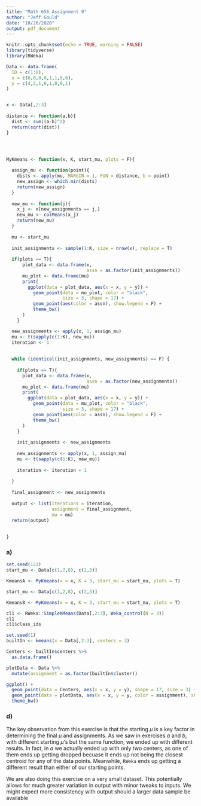 ```yaml
---
title: "Math 656 Assignment 9"
author: "Jeff Gould"
date: "10/26/2020"
output: pdf_document
---
```


```r
knitr::opts_chunk$set(echo = TRUE, warning = FALSE)
library(tidyverse)
library(RWeka)
```


```r

Data <- data.frame(
  ID = c(1:8),
  x = c(0,0,0,0,1,1,5,6),
  y = c(4,2,1,0,1,0,0,1)
)


x <- Data[,2:3] 
 
distance <- function(a,b){
  dist <- sum((a-b)^2)
  return(sqrt(dist))
}




MyKmeans <- function(x, K, start_mu, plots = F){
  
  assign_mu <- function(point){
    dists <- apply(mu, MARGIN = 1, FUN = distance, b = point)
    new_assign <- which.min(dists)
    return(new_assign)
  }
  
  new_mu <- function(j){
    x_j <- x[new_assignments == j,]
    new_mu <- colMeans(x_j)
    return(new_mu)
  }
  
  mu <- start_mu
  
  init_assignments <- sample(1:K, size = nrow(x), replace = T)
  
  if(plots == T){
      plot_data <- data.frame(x,
                              assn = as.factor(init_assignments))
      mu_plot <- data.frame(mu)
      print(
        ggplot(data = plot_data, aes(x = x, y = y)) +
          geom_point(data = mu_plot, color = "black", 
                     size = 3, shape = 17) +
          geom_point(aes(color = assn), show.legend = F) +
          theme_bw()
      )
    }

  new_assignments <- apply(x, 1, assign_mu)
  mu <- t(sapply(c(1:K), new_mu))
  iteration <- 1
  
  
  while (identical(init_assignments, new_assignments) == F) {
    
    if(plots == T){
      plot_data <- data.frame(x,
                              assn = as.factor(new_assignments))
      mu_plot <- data.frame(mu)
      print(
        ggplot(data = plot_data, aes(x = x, y = y)) +
          geom_point(data = mu_plot, color = "black", 
                     size = 3, shape = 17) +
          geom_point(aes(color = assn), show.legend = F) +
          theme_bw()
      )
    }
    
    init_assignments <- new_assignments
    
    new_assignments <- apply(x, 1, assign_mu)
    mu <- t(sapply(c(1:K), new_mu))
    
    iteration <- iteration + 1
    
  }
  
  final_assignment <- new_assignments
  
  output <- list(iterations = iteration,
                 assignment = final_assignment,
                 mu = mu)
  return(output)
  
  
}

```



### a)

```r
set.seed(123)
start_mu <- Data[c(1,7,8), c(2,3)] 

KmeansA <- MyKmeans(x = x, K = 3, start_mu = start_mu, plots = T)

```


```r

start_mu <- Data[c(1,2,8), c(2,3)] 

KmeansB <- MyKmeans(x = x, K = 3, start_mu = start_mu, plots = T)

```


```r
cl1 <- RWeka::SimpleKMeans(Data[,2:3], Weka_control(N = 3))
cl1
cl1$class_ids
```

```r
set.seed(1)
builtIn <- kmeans(x = Data[,2:3], centers = 3)

Centers <- builtIn$centers %>%
  as.data.frame() 

plotData <- Data %>%
  mutate(assignment = as.factor(builtIn$cluster))

ggplot() +
  geom_point(data = Centers, aes(x = x, y = y), shape = 17, size = 3) +
  geom_point(data = plotData, aes(x = x, y = y, color = assignment), show.legend = FALSE) +
  theme_bw()

```




### d)

The key observation from this exercise is that the starting $\mu$ is a key factor in determining the final $\mu$ and assignments. As we saw in exercises *a* and *b*, with different starting $\mu$'s but the same function, we ended up with different results. In fact, in *a* we actually ended up with only two centers, as one of them ends up getting dropped becuase it ends up not being the closest centroid for any of the data points. Meanwhile, `RWeka` ends up getting a different result than either of our starting points.

We are also doing this exercise on a very small dataset. This potentially allows for much greater variation in output with minor tweaks to inputs. We might expect more consistency with output should a larger data sample be available
